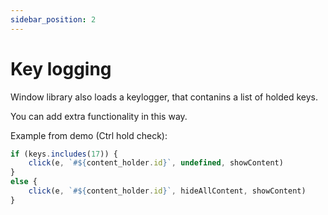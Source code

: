 ```yaml
---
sidebar_position: 2
---
```

# Key logging

Window library also loads a keylogger, that contanins a list of holded keys.

You can add extra functionality in this way.

Example from demo (Ctrl hold check):
```js 
if (keys.includes(17)) {
	click(e, `#${content_holder.id}`, undefined, showContent)
}
else {
	click(e, `#${content_holder.id}`, hideAllContent, showContent)
}
```
